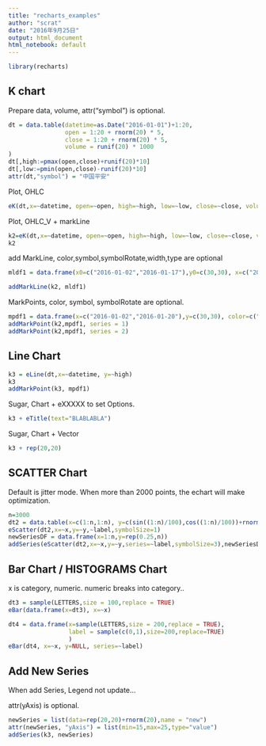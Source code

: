 ```yaml
---
title: "recharts_examples"
author: "scrat"
date: "2016年9月25日"
output: html_document
html_notebook: default
---
```


```r
library(recharts)
```

## K chart
Prepare data, volume, attr("symbol") is optional.

```r
dt = data.table(datetime=as.Date("2016-01-01")+1:20,
                open = 1:20 + rnorm(20) * 5,
                close = 1:20 + rnorm(20) * 5,
                volume = runif(20) * 1000
)
dt[,high:=pmax(open,close)+runif(20)*10]
dt[,low:=pmin(open,close)-runif(20)*10]
attr(dt,"symbol") = "中国平安"
```
Plot, OHLC
```r
eK(dt,x=~datetime, open=~open, high=~high, low=~low, close=~close, volume = NULL)
```

Plot,  OHLC_V + markLine
```r
k2=eK(dt,x=~datetime, open=~open, high=~high, low=~low, close=~close, volume = ~volume)
k2
```

add MarkLine, color,symbol,symbolRotate,width,type are optional
```R
mldf1 = data.frame(x0=c("2016-01-02","2016-01-17"),y0=c(30,30), x=c("2016-01-05","2016-01-20"),y=c(20,40), color=c("steelblue","orange"), symbol="pin", symbolRotate=c(0,180), width=1,type="solid")

addMarkLine(k2, mldf1)
```


MarkPoints, color, symbol, symbolRotate are optional.
```r
mpdf1 = data.frame(x=c("2016-01-02","2016-01-20"),y=c(30,30), color=c("steelblue","orange"), symbol="pin", symbolRotate=c(0,180))
addMarkPoint(k2,mpdf1, series = 1)
addMarkPoint(k2,mpdf1, series = 2)
```

## Line Chart

```r
k3 = eLine(dt,x=~datetime, y=~high)
k3
addMarkPoint(k3, mpdf1)
```

Sugar, Chart + eXXXXX to set Options.
```r
k3 + eTitle(text="BLABLABLA")
```

Sugar, Chart + Vector
```r
k3 + rep(20,20)
```

## SCATTER Chart
Default is jitter mode. When more than 2000 points, the echart will make optimization.

```r
n=3000
dt2 = data.table(x=c(1:n,1:n), y=c(sin((1:n)/100),cos((1:n)/100))+rnorm(2*n,sd=0.1), label=c(rep("sin",n),rep("cos",n)))
eScatter(dt2,x=~x,y=~y,~label,symbolSize=1)
newSeriesDF = data.frame(x=1:n,y=rep(0.25,n))
addSeries(eScatter(dt2,x=~x,y=~y,series=~label,symbolSize=3),newSeriesDF)
```


## Bar Chart / HISTOGRAMS Chart

x is category, numeric. numeric breaks into category..

```r
dt3 = sample(LETTERS,size = 100,replace = TRUE)
eBar(data.frame(x=dt3), x=~x)

dt4 = data.frame(x=sample(LETTERS,size = 200,replace = TRUE),
                 label = sample(c(0,1),size=200,replace=TRUE)
                 )
eBar(dt4, x=~x, y=NULL, series=~label)
```


## Add New Series
When add Series, Legend not update...

attr(yAxis) is optional.
```r
newSeries = list(data=rep(20,20)+rnorm(20),name = "new")
attr(newSeries, "yAxis") = list(min=15,max=25,type="value")
addSeries(k3, newSeries)
```


